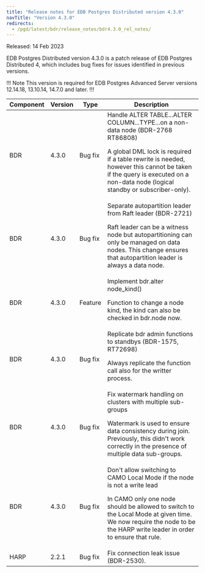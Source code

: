 ```yaml
---
title: "Release notes for EDB Postgres Distributed version 4.3.0"
navTitle: "Version 4.3.0"
redirects:
  - /pgd/latest/bdr/release_notes/bdr4.3.0_rel_notes/
---
```


Released: 14 Feb 2023

EDB Postgres Distributed version 4.3.0 is a patch release of EDB Postgres Distributed 4, which includes bug fixes for issues identified in previous versions.

!!! Note
This version is required for EDB Postgres Advanced Server versions 12.14.18, 13.10.14, 14.7.0 and later.
!!!

| Component | Version |  Type           |                                                   Description                                                           |
| --------- | ------- | --------------- | ------------------------------------------------------------------------------------------------------------------------|
| BDR       | 4.3.0   | Bug fix         | Handle ALTER TABLE...ALTER COLUMN...TYPE...on a non-data node (BDR-2768 RT86808) <p> A global DML lock is required if a table rewrite is needed, however this cannot be taken if the query is executed on a non-data node (logical standby or subscriber-only). </p> |
| BDR       | 4.3.0   | Bug fix         | Separate autopartition leader from Raft leader (BDR-2721) <p> Raft leader can be a witness node but autopartitioning can only be managed on data nodes. This change ensures that autopartition leader is always a data node. </p> |
| BDR       | 4.3.0   | Feature         | Implement bdr.alter node_kind() <p> Function to change a node kind, the kind can also be checked in bdr.node now. </p> |
| BDR       | 4.3.0   | Bug fix         | Replicate bdr admin functions to standbys (BDR-1575, RT72698) <p> Always replicate the function call also for the writter process. </p> |
| BDR       | 4.3.0   | Bug fix         | Fix watermark handling on clusters with multiple sub-groups <p> Watermark is used to ensure data consistency during join. Previously, this didn't work correctly in the presence of multiple data sub-groups. </p> |
| BDR       | 4.3.0   | Bug fix         | Don't allow switching to CAMO Local Mode if the node is not a write lead <p> In CAMO only one node should be allowed to switch to the Local Mode at given time. We now require the node to be the HARP write leader in order to ensure that rule. </p> |
| HARP      | 2.2.1   | Bug fix      | Fix connection leak issue (BDR-2530).

